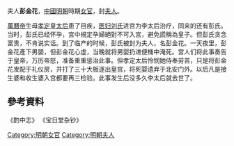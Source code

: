夫人'''彭金花'''，[[中國|中國]][[明朝|明朝]]時期[[女官|女官]]，封[[夫人|夫人]]。

[[明神宗|萬曆帝]]生母[[孝定皇太后|孝定皇太后]]患了目疾，[[劉醫婦|医妇刘氏]]进宫为李太后治疗，同来的还有彭氏。当时，彭氏已经怀孕，宮中規定孕婦絕對不可入宮，避免謊稱為皇子。但彭氏贪念富贵，不肯说实话。到了临产的时候，彭氏被封为夫人，名彭金花。一天夜里，彭金花產下男嬰，但彭金花心虛，当晚就将男婴扔进便桶中淹死。宫人们将此事奏告于皇帝，万历帝怒，准备重重惩治此事。但孝定太后怜悯她侍奉劳苦，只是将彭金花发配于礼仪房，并打了三十大板逐出皇宫，将死婴遗弃于北安门外。以后凡是接生婆和收生婆入宫都要再三检验。此事发生后没多久李太后就去世了。

== 參考資料 ==
《酌中志》
《宝日堂杂钞》

[[Category:明朝女官|Category:明朝女官]]
[[Category:明朝夫人|Category:明朝夫人]]